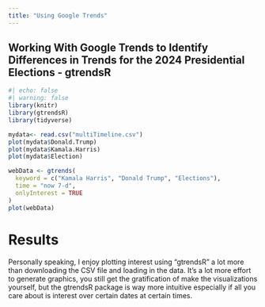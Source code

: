 ```yaml
---
title: "Using Google Trends"
---
```


## Working With Google Trends to Identify Differences in Trends for the 2024 Presidential Elections - gtrendsR

```r
#| echo: false
#| warning: false
library(knitr)
library(gtrendsR)
library(tidyverse)

mydata<- read.csv("multiTimeline.csv")
plot(mydata$Donald.Trump)
plot(mydata$Kamala.Harris)
plot(mydata$Election)

webData <- gtrends(
  keyword = c("Kamala Harris", "Donald Trump", "Elections"),
  time = "now 7-d",
  onlyInterest = TRUE
)
plot(webData)
```

# Results

Personally speaking, I enjoy plotting interest using "gtrendsR" a lot more than downloading the CSV file and loading in the data. It's a lot more effort to generate graphics, you still get the gratification of make the visualizations yourself, but the gtrendsR package is way more intuitive especially if all you care about is interest over certain dates at certain times.
